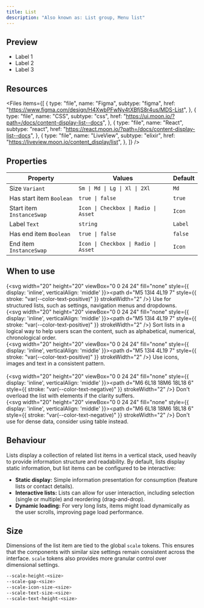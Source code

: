 ```yaml
---
title: List
description: "Also known as: List group, Menu list"
---
```


## Preview

<div className="w-full bg-primary h-[320px] flex items-center justify-center border border-primary gap-4 not-prose">
    <ul className="moon-list w-[320px]"><li className="moon-list-item"><Icon name="heart" />Label 1</li><li className="moon-list-item"><Icon name="heart" />Label 2</li><li className="moon-list-item"><Icon name="heart" />Label 3</li></ul>
</div>

## Resources

<Files
  items={[
    {
      type: "file",
      name: "Figma",
      subtype: "figma",
      href: "https://www.figma.com/design/H4XwbPFwNy4tXBfjS8r4us/MDS-List",
    },
    {
      type: "file",
      name: "CSS",
      subtype: "css",
      href: "https://ui.moon.io/?path=/docs/content-display-list--docs",
    },
    {
      type: "file",
      name: "React",
      subtype: "react",
      href: "https://react.moon.io/?path=/docs/content-display-list--docs",
    },
    {
      type: "file",
      name: "LiveView",
      subtype: "elixir",
      href: "https://liveview.moon.io/content_display/list",
    },
  ]}
/>

## Properties

| **Property**              | **Values**                           | **Default** |
| ------------------------- | ------------------------------------ | ----------- |
| Size `Variant`            | `Sm \| Md \| Lg \| Xl \| 2Xl`        | `Md`        |
| Has start item `Boolean`  | `true \| false`                      | `true`      |
| Start item `InstanceSwap` | `Icon \| Checkbox \| Radio \| Asset` | `Icon`      |
| Label `Text`              | `string`                             | `Label`     |
| Has end item `Boolean`    | `true \| false`                      | `false`     |
| End item `InstanceSwap`   | `Icon \| Checkbox \| Radio \| Asset` | `Icon`      |

## When to use

{<svg width="20" height="20" viewBox="0 0 24 24" fill="none" style={{ display: 'inline', verticalAlign: 'middle' }}><path d="M5 13l4 4L19 7" style={{ stroke: "var(--color-text-positive)" }} strokeWidth="2" /></svg>} Use for structured lists, such as settings, navigation menus and dropdowns. <br/>
{<svg width="20" height="20" viewBox="0 0 24 24" fill="none" style={{ display: 'inline', verticalAlign: 'middle' }}><path d="M5 13l4 4L19 7" style={{ stroke: "var(--color-text-positive)" }} strokeWidth="2" /></svg>} Sort lists in a logical way to help users scan the content, such as alphabetical, numerical, chronological order. <br/>
{<svg width="20" height="20" viewBox="0 0 24 24" fill="none" style={{ display: 'inline', verticalAlign: 'middle' }}><path d="M5 13l4 4L19 7" style={{ stroke: "var(--color-text-positive)" }} strokeWidth="2" /></svg>} Use icons, images and text in a consistent pattern. <br/><br/>
{<svg width="20" height="20" viewBox="0 0 24 24" fill="none" style={{ display: 'inline', verticalAlign: 'middle' }}><path d="M6 6L18 18M6 18L18 6" style={{ stroke: "var(--color-text-negative)" }} strokeWidth="2" /></svg>} Don't overload the list with elements if the clarity suffers. <br/>
{<svg width="20" height="20" viewBox="0 0 24 24" fill="none" style={{ display: 'inline', verticalAlign: 'middle' }}><path d="M6 6L18 18M6 18L18 6" style={{ stroke: "var(--color-text-negative)" }} strokeWidth="2" /></svg>} Don't use for dense data, consider using table instead. <br/>

## Behaviour

Lists display a collection of related list items in a vertical stack, used heavily to provide information structure and readability.
By default, lists display static information, but list items can be configured to be interactive:

- **Static display:** Simple information presentation for consumption (feature lists or contact details).
- **Interactive lists:** Lists can allow for user interaction, including selection (single or multiple) and reordering (drag-and-drop).
- **Dynamic loading:** For very long lists, items might load dynamically as the user scrolls, improving page load performance.

## Size

Dimensions of the list item are tied to the global `scale` tokens. This ensures that the components with similar size settings remain consistent across the interface. `scale` tokens also provides more granular control over dimensional settings.

```css:scale.css showLineNumbers
--scale-height-<size>
--scale-gap-<size>
--scale-icon-size-<size>
--scale-text-size-<size>
--scale-text-height-<size>
```
